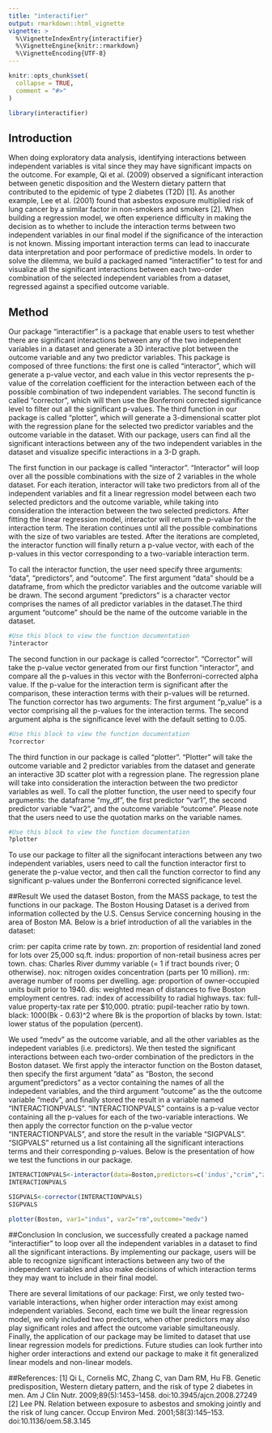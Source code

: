 ```yaml
---
title: "interactifier"
output: rmarkdown::html_vignette
vignette: >
  %\VignetteIndexEntry{interactifier}
  %\VignetteEngine{knitr::rmarkdown}
  %\VignetteEncoding{UTF-8}
---
```


```r
knitr::opts_chunk$set(
  collapse = TRUE,
  comment = "#>"
)
```

```r
library(interactifier)
```

## Introduction
When doing exploratory data analysis, identifying interactions between independent variables is vital since they may have significant impacts on the outcome. For example, Qi et al. (2009) observed a significant interaction between genetic disposition and the Western dietary pattern that contributed to the epidemic of type 2 diabetes (T2D) [1]. As another example, Lee et al. (2001) found that asbestos exposure multiplied risk of lung cancer by a similar factor in non-smokers and smokers [2]. When building a regression model, we often experience difficulty in making the decision as to whether to include the interaction terms between two independent variables in our final model if the significance of the interaction is not known. Missing important interaction terms can lead to inaccurate data interpretation and poor performace of predictive models. In order to solve the dilemma, we build a packaged named "interactifier" to test for and visualize all the significant interactions between each two-order combination of the selected independent variables from a dataset, regressed against a specified outcome variable.

## Method
Our package "interactifier" is a package that enable users to test whether there are significant interactions between any of the two independent variables in a dataset and generate a 3D interactive plot between the outcome variable and any two predictor variables. This package is composed of three functions: the first one is called "interactor", which will generate a p-value vector, and each value in this vector represents the p-value of the correlation coefficient for the interaction between each of the possible combination of two independent variables. The second functin is called "corrector", which will then use the Bonferroni corrected significance level to filter out all the significant p-values. The third function in our package is called "plotter", which will generate a 3-dimensional scatter plot with the regression plane for the selected two predictor variables and the outcome variable in the dataset. With our package, users can find all the significant interactions between any of the two independent variables in the dataset and visualize specific interactions in a 3-D graph.

The first function in our package is called "interactor". "Interactor" will loop over all the possible combinations with the size of 2 variables in the whole dataset. For each iteration, interactor will take two predictors from all of the independent variables and fit a linear regression model between each two selected predictors and the outcome variable, while taking into consideration the interaction between the two selected predictors. After fitting the linear regression model, interactor will return the p-value for the interaction term. The iteration continues until all the possible combinations with the size of two variables are tested. After the iterations are completed, the interactor function will finally return a p-value vector, with each of the p-values in this vector corresponding to a two-variable interaction term. 

To call the interactor function, the user need specify three arguments: "data", "predictors", and "outcome". The first argument "data" should be a dataframe, from which the predictor variables and the outcome variable will be drawn. The second argument "predictors" is a character vector comprises the names of all predictor variables in the dataset.The third argument "outcome" should be the name of the outcome variable in the dataset.
```r
#Use this block to view the function documentation
?interactor
```

The second function in our package is called "corrector". "Corrector" will take the p-value vector generated from our first function "interactor", and compare all the p-values in this vector with the Bonferroni-corrected alpha value. If the p-value for the interaction term is significant after the comparison, these interaction terms with their p-values will be returned. The function corrector has two arguments: The first argument "p_value" is a vector comprising all the p-values for the interaction terms. The second argument alpha is the significance level with the default setting to 0.05.
```r
#Use this block to view the function documentation
?corrector
```

The third function in our package is called "plotter". "Plotter" will take the outcome variable and 2 predictor variables from the dataset and generate an interactive 3D scatter plot with a regression plane. The regression plane will take into consideration the interaction between the two predictor variables as well. To call the plotter function, the user need to specify four arguments: the dataframe "my_df", the first predictor "var1", the second predictor variable "var2",  and the outcome variable "outcome". Please note that the users need to use the quotation marks on the variable names.
```r
#Use this block to view the function documentation
?plotter
```

To use our package to filter all the signifocant interactions between any two independent variables, users need to call the function interactor first to generate the p-value vector, and then call the function corrector to find any significant p-values under the Bonferroni corrected significance level.

##Result
We used the dataset Boston, from the MASS package, to test the functions in our package. The Boston Housing Dataset is a derived from information collected by the U.S. Census Service concerning housing in the area of Boston MA. Below is a brief introduction of all the variables in the dataset:

crim: per capita crime rate by town.
zn: proportion of residential land zoned for lots over 25,000 sq.ft.
indus: proportion of non-retail business acres per town.
chas: Charles River dummy variable (= 1 if tract bounds river; 0 otherwise).
nox: nitrogen oxides concentration (parts per 10 million).
rm: average number of rooms per dwelling.
age: proportion of owner-occupied units built prior to 1940.
dis: weighted mean of distances to five Boston employment centres.
rad: index of accessibility to radial highways.
tax: full-value property-tax rate per $10,000.
ptratio: pupil-teacher ratio by town.
black: 1000(Bk - 0.63)^2 where Bk is the proportion of blacks by town.
lstat: lower status of the population (percent).

We used "medv" as the outcome variable, and all the other variables as the indepedent variables (i.e. predictors). We then tested the significant interactions between each two-order combination of the predictors in the Boston dataset. We first apply the interactor function on the Boston dataset, then specify the first argument "data" as "Boston, the second argument "predictors" as a vector containing the names of all the indepedent variables, and the third argument "outcome" as the the outcome variable "medv", and finally stored the result in a variable named "INTERACTIONPVALS". "INTERACTIONPVALS" contains is a p-value vector containing all the p-values for each of the two-variable interactions. We then apply the corrector function on the p-value vector "INTERACTIONPVALS", and store the result in the variable "SIGPVALS". "SIGPVALS" returned us a list containing all the significant interactions terms and their corresponding p-values. Below is the presentation of how we test the functions in our package.

```r
INTERACTIONPVALS<-interactor(data=Boston,predictors=c('indus',"crim","zn","chas","nox","rm","age","dis","rad","tax","ptratio","black","lstat"), outcome='medv')
INTERACTIONPVALS

SIGPVALS<-corrector(INTERACTIONPVALS)
SIGPVALS

plotter(Boston, var1="indus", var2="rm",outcome="medv")
```

##Conclusion
In conclusion, we successfully created a package named "interactifier" to loop over all the independent variables in a dataset to find all the significant interactions. By implementing our package, users will be able to recognize significant interactions between any two of the independent variables and also make decisions of which interaction terms they may want to include in their final model.

There are several limitations of our package: First, we only tested two-variable interactions, when higher order interaction may exist among independent variables. Second, each time we built the linear regression model, we only included two predictors, when other predictors may also play significant roles and affect the outcome variable simultaneously. Finally, the application of our package may be limited to dataset that use linear regression models for predictions. Future studies can look further into higher order interactions and extend our package to make it fit generalized linear models and non-linear models.

##References:
[1] Qi L, Cornelis MC, Zhang C, van Dam RM, Hu FB. Genetic predisposition, Western dietary pattern, and the risk of type 2 diabetes in men. Am J Clin Nutr. 2009;89(5):1453–1458. doi:10.3945/ajcn.2008.27249
[2] Lee PN. Relation between exposure to asbestos and smoking jointly and the risk of lung cancer. Occup Environ Med. 2001;58(3):145–153. doi:10.1136/oem.58.3.145

